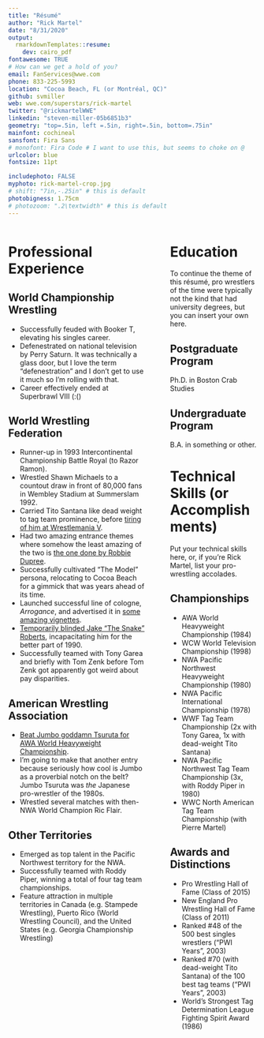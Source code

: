 ```yaml
---
title: "Résumé"
author: "Rick Martel"
date: "8/31/2020"
output: 
  rmarkdownTemplates::resume:
    dev: cairo_pdf
fontawesome: TRUE
# How can we get a hold of you?
email: FanServices@wwe.com
phone: 833-225-5993
location: "Cocoa Beach, FL (or Montréal, QC)"
github: svmiller
web: wwe.com/superstars/rick-martel
twitter: "@rickmartelWWE"
linkedin: "steven-miller-05b6851b3"
geometry: "top=.5in, left =.5in, right=.5in, bottom=.75in"
mainfont: cochineal
sansfont: Fira Sans
# monofont: Fira Code # I want to use this, but seems to choke on @
urlcolor: blue
fontsize: 11pt

includephoto: FALSE
myphoto: rick-martel-crop.jpg
# shift: "7in,-.25in" # this is default
photobigness: 1.75cm
# photozoom: ".2\textwidth" # this is default
---
```



<!-- Read more about Pandoc's [fenced_divs](https://pandoc.org/MANUAL.html#extension-fenced_divs) syntax -->

:::::: {.columns}
::: {.column width="60%" data-latex="{0.60\textwidth}"}

# Professional Experience

## World Championship Wrestling

- Successfully feuded with Booker T, elevating his singles career.
- Defenestrated on national television by Perry Saturn. It was technically a glass door, but I love the term "defenestration" and I don't get to use it much so I'm rolling with that.
- Career effectively ended at Superbrawl VIII (:()

## World Wrestling Federation

- Runner-up in 1993 Intercontinental Championship Battle Royal (to Razor Ramon).
- Wrestled Shawn Michaels to a countout draw in front of 80,000 fans in Wembley Stadium at Summerslam 1992.
- Carried Tito Santana like dead weight to tag team prominence, before [tiring of him at Wrestlemania V](https://www.youtube.com/watch?v=VKnWAxg4R68).
- Had two amazing entrance themes where somehow the least amazing of the two is [the one done by Robbie Dupree](https://www.youtube.com/watch?v=1bNr3144GDI).
- Successfully cultivated "The Model" persona, relocating to Cocoa Beach for a gimmick that was years ahead of its time.
- Launched successful line of cologne, *Arrogance*, and advertised it in [some amazing vignettes](https://www.youtube.com/watch?v=zm9AbH7CnBc).
- [Temporarily blinded Jake "The Snake" Roberts](https://www.youtube.com/watch?v=cs7sxJboGWA), incapacitating him for the better part of 1990.
- Successfully teamed with Tony Garea and briefly with Tom Zenk before Tom Zenk got apparently got weird about pay disparities.

## American Wrestling Association

- [Beat Jumbo goddamn Tsuruta for AWA World Heavyweight Championship](https://www.youtube.com/watch?v=c3O_jGZd6EI). 
- I'm going to make that another entry because seriously how cool is Jumbo as a proverbial notch on the belt? Jumbo Tsuruta was *the* Japanese pro-wrestler of the 1980s.
- Wrestled several matches with then-NWA World Champion Ric Flair.

## Other Territories

- Emerged as top talent in the Pacific Northwest territory for the NWA.
- Successfully teamed with Roddy Piper, winning a total of four tag team championships.
- Feature attraction in multiple territories in Canada (e.g. Stampede Wrestling), Puerto Rico (World Wrestling Council), and the United States (e.g. Georgia Championship Wrestling)



:::
::: {.column width="2%" data-latex="{0.02\textwidth}"}
\ 
<!-- an empty div with an empty character to serve as a column sep -->
:::
:::::: {.column width="38%" data-latex="{0.38\textwidth}"}

# Education

To continue the theme of this résumé, pro wrestlers of the time were typically not the kind that had university degrees, but you can insert your own here.

## Postgraduate Program

Ph.D. in Boston Crab Studies
 
## Undergraduate Program

B.A. in something or other.

# Technical Skills (or Accomplishments)

Put your technical skills here, or, if you're Rick Martel, list your pro-wrestling accolades.

## Championships

- AWA World Heavyweight Championship (1984)
- WCW World Television Championship (1998)
- NWA Pacific Northwest Heavyweight Championship (1980)
- NWA Pacific International Championship (1978)
- WWF Tag Team Championship (2x with Tony Garea, 1x with dead-weight Tito Santana)
- NWA Pacific Northwest Tag Team Championship (3x, with Roddy Piper in 1980)
- WWC North American Tag Team Championship (with Pierre Martel)

## Awards and Distinctions

- Pro Wrestling Hall of Fame (Class of 2015)
- New England Pro Wrestling Hall of Fame (Class of 2011)
- Ranked #48 of the 500 best singles wrestlers ("PWI Years", 2003)
- Ranked #70 (with dead-weight Tito Santana) of the 100 best tag teams ("PWI Years", 2003)
- World's Strongest Tag Determination League Fighting Spirit Award (1986)

:::
::::::

<!-- If you want another page, this is how you can do it... -->

<!-- \newpage

:::::: {.columns}
::: {.column width="60%" data-latex="{0.60\textwidth}"}




:::
::: {.column width="2%" data-latex="{0.02\textwidth}"}
\


:::
:::::: {.column width="38%" data-latex="{0.38\textwidth}"}


:::
::::::

-->
